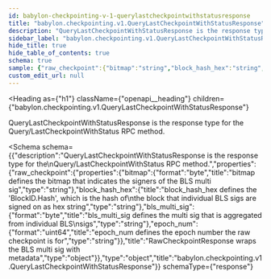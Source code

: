 ```yaml
---
id: babylon-checkpointing-v-1-querylastcheckpointwithstatusresponse
title: "babylon.checkpointing.v1.QueryLastCheckpointWithStatusResponse"
description: "QueryLastCheckpointWithStatusResponse is the response type for the"
sidebar_label: "babylon.checkpointing.v1.QueryLastCheckpointWithStatusResponse"
hide_title: true
hide_table_of_contents: true
schema: true
sample: {"raw_checkpoint":{"bitmap":"string","block_hash_hex":"string","bls_multi_sig":"string","epoch_num":"string"}}
custom_edit_url: null
---
```



<Heading
  as={"h1"}
  className={"openapi__heading"}
  children={"babylon.checkpointing.v1.QueryLastCheckpointWithStatusResponse"}
>
</Heading>



QueryLastCheckpointWithStatusResponse is the response type for the
Query/LastCheckpointWithStatus RPC method.

<Schema
  schema={{"description":"QueryLastCheckpointWithStatusResponse is the response type for the\nQuery/LastCheckpointWithStatus RPC method.","properties":{"raw_checkpoint":{"properties":{"bitmap":{"format":"byte","title":"bitmap defines the bitmap that indicates the signers of the BLS multi sig","type":"string"},"block_hash_hex":{"title":"block_hash_hex defines the 'BlockID.Hash', which is the hash of\nthe block that individual BLS sigs are signed on as hex string","type":"string"},"bls_multi_sig":{"format":"byte","title":"bls_multi_sig defines the multi sig that is aggregated from individual BLS\nsigs","type":"string"},"epoch_num":{"format":"uint64","title":"epoch_num defines the epoch number the raw checkpoint is for","type":"string"}},"title":"RawCheckpointResponse wraps the BLS multi sig with metadata","type":"object"}},"type":"object","title":"babylon.checkpointing.v1.QueryLastCheckpointWithStatusResponse"}}
  schemaType={"response"}
>
  
</Schema>
            